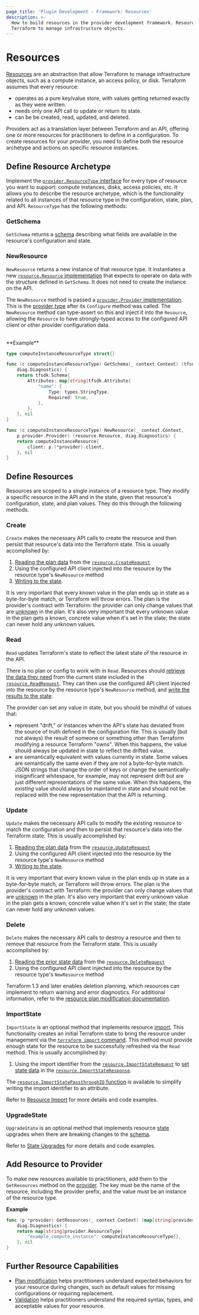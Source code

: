```yaml
---
page_title: 'Plugin Development - Framework: Resources'
description: >-
  How to build resources in the provider development framework. Resources allow
  Terraform to manage infrastructure objects.
---
```


# Resources

[Resources](/language/resources) are an abstraction that allow Terraform to manage infrastructure objects, such as a compute instance, an access policy, or disk. Terraform assumes that every resource:

- operates as a pure key/value store, with values getting returned exactly as they were written.
- needs only one API call to update or return its state.
- can be be created, read, updated, and deleted.

Providers act as a translation layer between Terraform and an API, offering one or more resources for practitioners to define in a configuration. To create resources for your provider, you need to define both the resource archetype and actions on specific resource instances.

## Define Resource Archetype

Implement the [`provider.ResourceType`
interface](https://pkg.go.dev/github.com/hashicorp/terraform-plugin-framework/provider#ResourceType) for every type of
resource you want to support: compute instances, disks, access policies, etc. It
allows you to describe the resource archetype, which is the functionality related to all instances of that resource type in the configuration, state, plan, and API. `ResourceType` has the following methods:

### GetSchema

`GetSchema` returns a [schema](/plugin/framework/schemas) describing what fields are available in the resource's configuration and state.

### NewResource

`NewResource` returns a new instance of that resource type. It instantiates a new [`resource.Resource` implementation](https://pkg.go.dev/github.com/hashicorp/terraform-plugin-framework/resource#Resource)
that expects to operate on data with the structure defined in `GetSchema`. It does not need to create the instance on the API.

The `NewResource` method is passed a [`provider.Provider` implementation](https://pkg.go.dev/github.com/hashicorp/terraform-plugin-framework/provider#Provider).
This is the [provider type](/plugin/framework/providers) after its
`Configure` method was called. The `NewResource` method can type-assert on this
and inject it into the `Resource`, allowing the `Resource` to have
strongly-typed access to the configured API client or other provider
configuration data.

<br />
**Example**

```go
type computeInstanceResourceType struct{}

func (c computeInstanceResourceType) GetSchema(_ context.Context) (tfsdk.Schema,
	diag.Diagnostics) {
	return tfsdk.Schema{
		Attributes: map[string]tfsdk.Attribute{
			"name": {
				Type: types.StringType,
				Required: true,
			},
		},
	}, nil
}

func (c computeInstanceResourceType) NewResource(_ context.Context,
	p provider.Provider) (resource.Resource, diag.Diagnostics) {
	return computeInstanceResource{
		client: p.(*provider).client,
	}, nil
}
```

## Define Resources

Resources are scoped to a single instance of a resource type. They modify a specific resource in the API and in the state, given that resource's configuration, state, and plan values. They do this through the following methods.

### Create

`Create` makes the necessary API calls to create the resource and then persist that resource's data into the Terraform state. This is usually accomplished by:

1. [Reading the plan data](/plugin/framework/accessing-values) from the [`resource.CreateRequest`](https://pkg.go.dev/github.com/hashicorp/terraform-plugin-framework/resource#CreateRequest)
1. Using the configured API client injected into the resource by the resource type's `NewResource` method
1. [Writing to the state](/plugin/framework/writing-state).

It is very important that every known value in the plan ends up in state as a
byte-for-byte match, or Terraform will throw errors. The plan is the provider's
contract with Terraform: the provider can only change values that are
[unknown](/plugin/framework/types#unknown) in the plan. It's also
very important that every unknown value in the plan gets a known, concrete
value when it's set in the state; the state can never hold any unknown values.

### Read

`Read` updates Terraform's state to reflect the latest state of the resource in the API.

There is no plan or config to work with in `Read`. Resources should [retrieve the data they need](/plugin/framework/accessing-values) from the current state included in the [`resource.ReadRequest`](https://pkg.go.dev/github.com/hashicorp/terraform-plugin-framework/resource#ReadRequest). They can then use the configured API client injected into the resource by the
resource type's `NewResource` method, and [write the results to the
state](/plugin/framework/writing-state).

The provider can set any value in state, but you should be mindful of values that:

- represent "drift," or instances when the API's state has
  deviated from the source of truth defined in the configuration file. This is
  usually (but not always) the result of someone or something other than
  Terraform modifying a resource Terraform "owns". When this happens, the value
  should always be updated in state to reflect the drifted value.
- are semantically equivalent with values
  currently in state. Some values are semantically the same even if they are not a byte-for-byte match. JSON strings that change the order of keys or change the
  semantically-insignificant whitespace, for example, may not represent drift but
  are just different representations of the same value. When this happens, the
  _existing_ value should always be maintained in state and should not be
  replaced with the new representation that the API is returning.

### Update

`Update` makes the necessary API calls to modify the existing resource to match the configuration and then to persist that resource's data into the Terraform state. This is usually accomplished by:

1. [Reading the plan data](/plugin/framework/accessing-values) from the [`resource.UpdateRequest`](https://pkg.go.dev/github.com/hashicorp/terraform-plugin-framework/resource#UpdateRequest)
1. Using the configured API client injected into the resource by the resource
   type's `NewResource` method
1. [Writing to the state](/plugin/framework/writing-state).

It is very important that every known value in the plan ends up in state as a
byte-for-byte match, or Terraform will throw errors. The plan is the provider's
contract with Terraform: the provider can only change values that are
[unknown](/plugin/framework/types#unknown) in the plan. It's also
very important that every unknown value in the plan gets a known, concrete
value when it's set in the state; the state can never hold any unknown values.

### Delete

`Delete` makes the necessary API calls to destroy a resource and then to remove that resource from the Terraform state. This is usually accomplished by:

1. [Reading the prior state data](/plugin/framework/accessing-values) from the
   [`resource.DeleteRequest`](https://pkg.go.dev/github.com/hashicorp/terraform-plugin-framework/resource#DeleteRequest)
1. Using the configured API client injected into the resource by the resource
   type's `NewResource` method

Terraform 1.3 and later enables deletion planning, which resources can implement to return warning and error diagnostics. For additional information, refer to the [resource plan modification documentation](/plugin/framework/resources/plan-modification#resource-destroy-plan-diagnostics).

### ImportState

`ImportState` is an optional method that implements resource [import](/cli/import). This functionality creates an initial Terraform state to bring the resource under management via the [`terraform import` command](/cli/commands/import). This method must provide enough state for the resource to be successfully refreshed via the `Read` method. This is usually accomplished by:

1. Using the import identifier from the [`resource.ImportStateRequest`](https://pkg.go.dev/github.com/hashicorp/terraform-plugin-framework/resource#ImportStateRequest) to [set state data](/plugin/framework/writing-state) in the
   [`resource.ImportStateResponse`](https://pkg.go.dev/github.com/hashicorp/terraform-plugin-framework/resource#ImportStateResponse).

The [`resource.ImportStatePassthroughID` function](https://pkg.go.dev/github.com/hashicorp/terraform-plugin-framework/resource#ImportStatePassthroughID) is available to simplify writing the import identifier to an attribute.

Refer to [Resource Import](/plugin/framework/resources/import) for more details and code examples.

### UpgradeState

`UpgradeState` is an optional method that implements resource [state](/language/state) upgrades when there are breaking changes to the [schema](/plugin/framework/schemas).

Refer to [State Upgrades](/plugin/framework/resources/state-upgrade) for more details and code examples.

## Add Resource to Provider

To make new resources available to practitioners, add them to the `GetResources` method on the [provider](/plugin/framework/providers).
The key must be the name of the resource, including the provider prefix, and
the value must be an instance of the resource type.

**Example**

```go
func (p *provider) GetResources(_ context.Context) (map[string]provider.ResourceType,
	diag.Diagnostics) {
	return map[string]provider.ResourceType{
		"example_compute_instance": computeInstanceResourceType{},
	}, nil
}
```

## Further Resource Capabilities

- [Plan modification](/plugin/framework/resources/plan-modification) helps practitioners understand expected behaviors for your resource during changes, such as default values for missing configurations or requiring replacement.
- [Validation](/plugin/framework/validation) helps practitioners understand the required syntax, types, and acceptable values for your resource.
